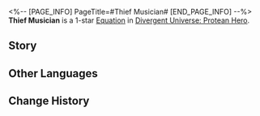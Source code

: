 <%-- [PAGE_INFO]
PageTitle=#Thief Musician#
[END_PAGE_INFO] --%>
{{Equation Infobox
|period   = Protean Hero
|rarity   = 1
|path1    = Propagation*2
|path2    = Elation*2
|effect   = For every Skill Point used by an ally target, the next attack applies "{{Extra Effect|Aftertaste|61000054}}" DMG equal to {{Color|h|70%}} ATK to the target, stacking up to {{Color|h|3}} time(s).
|mentions = 
}}
'''Thief Musician''' is a 1-star [[Divergent Universe: Protean Hero/Equations|Equation]] in [[Divergent Universe: Protean Hero]].

==Story==
{{Description|Don't blame me for being so harsh. Had it not been for those swindlers, how could we have been so wary?<br />When the shadow of calamity descended upon the village, the minstrels came, singing and dancing.<br />Cloaked in black satin, their beautiful faces carried a tinge of melancholy.<br />They danced barefoot. Their steps echoed in harmony with the harp and the drums.<br />The young girls, irresistibly drawn, danced around the bonfire,<br />While the young boys left their fields, gathering in a circle, shoulder to shoulder.<br />They whispered sweet words to the minstrels, draped themselves in satin,<br />And painted their faces with honey, crafting the same patterns.<br />The music, the dance and the sweet nothings bewitched their souls.<br />The girls and boys followed the minstrels into the deep night, never to return.}}
<!--
==Gameplay Notes==
* 
-->
==Other Languages==
{{Other Languages
|en   = Thief Musician
|zhs  = 贼乐师
|zht  = 賊樂師
|ja   = {{Rubi|盗賊楽師|とうぞくがくし}}
|ko   = 도적 악사
|es   = Robamúsica
|fr   = Musicien voleur
|ru   = Вор-музыкант
|th   = จอมโจรนักดนตรี
|vi   = Người Đạo Nhạc
|de   = Diebischer Musikant
|id   = Thief Musician
|pt   = Ladrão Musicista
}}

==Change History==
{{Change History|3.1}}